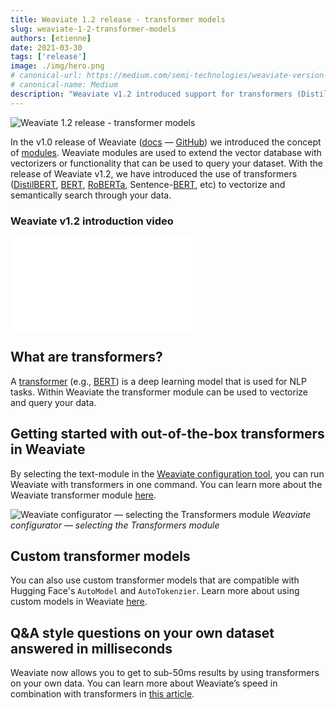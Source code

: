 ```yaml
---
title: Weaviate 1.2 release - transformer models
slug: weaviate-1-2-transformer-models
authors: [etienne]
date: 2021-03-30
tags: ['release']
image: ./img/hero.png
# canonical-url: https://medium.com/semi-technologies/weaviate-version-1-2-x-now-supports-transformer-models-4a12d858cce3
# canonical-name: Medium
description: "Weaviate v1.2 introduced support for transformers (DistilBERT, BERT, RoBERTa, Sentence-BERT, etc) to vectorize and semantically search through your data."
---
```

![Weaviate 1.2 release - transformer models](./img/hero.png)

In the v1.0 release of Weaviate ([docs](/developers/weaviate/) — [GitHub](https://github.com/weaviate/weaviate)) we introduced the concept of [modules](/developers/weaviate/concepts/modules). Weaviate modules are used to extend the vector database with vectorizers or functionality that can be used to query your dataset. With the release of Weaviate v1.2, we have introduced the use of transformers ([DistilBERT](https://arxiv.org/abs/1910.01108), [BERT](https://github.com/google-research/bert), [RoBERTa](https://arxiv.org/abs/1907.11692), Sentence-[BERT](https://arxiv.org/abs/1908.10084), etc) to vectorize and semantically search through your data.

<!-- truncate -->

### Weaviate v1.2 introduction video

<div className="youtube">
    <iframe src="//www.youtube.com/embed/S4lXPPZvGPQ" frameBorder="0" allowFullScreen></iframe>
</div>

## What are transformers?
A [transformer](https://en.wikipedia.org/wiki/Transformer_(machine_learning_model)) (e.g., [BERT](https://en.wikipedia.org/wiki/BERT_(language_model))) is a deep learning model that is used for NLP tasks. Within Weaviate the transformer module can be used to vectorize and query your data.

## Getting started with out-of-the-box transformers in Weaviate
By selecting the text-module in the [Weaviate configuration tool](/developers/weaviate/installation/docker-compose#configurator), you can run Weaviate with transformers in one command. You can learn more about the Weaviate transformer module [here](/developers/weaviate/modules/retriever-vectorizer-modules/text2vec-transformers).

![Weaviate configurator — selecting the Transformers module](./img/configurator-demo.gif)
*Weaviate configurator — selecting the Transformers module*

## Custom transformer models
You can also use custom transformer models that are compatible with Hugging Face's `AutoModel` and `AutoTokenzier`. Learn more about using custom models in Weaviate [here](/developers/weaviate/modules/retriever-vectorizer-modules/text2vec-transformers).

## Q&A style questions on your own dataset answered in milliseconds
Weaviate now allows you to get to sub-50ms results by using transformers on your own data. You can learn more about Weaviate’s speed in combination with transformers in [this article](https://towardsdatascience.com/a-sub-50ms-neural-search-with-distilbert-and-weaviate-4857ae390154).



<WhatNext />
